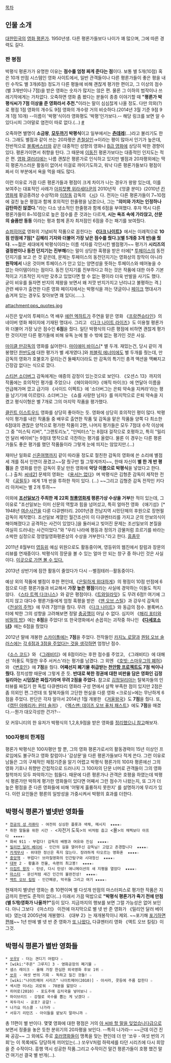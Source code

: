 [[목차]]


== 인물 소개 ==
[[대한민국]]의 [[영화 평론가]]. 1950년생. 다른 평론가들보다 나이가 꽤 많으며, 그에 따른 경력도 길다.

=== 짠 평점 ===
박평식 평론가가 유명한 이유는 '''점수를 엄청 짜게 준다는 점'''이다. 보통 별 5개(10점) 혹은 10개 만점 시스템인 영화 사이트에서, 일반 관객들이나 다른 평론가들이 좋은 평을 내린 수작도 별 3개(6점) 정도가 다른 평들에 비해 괜찮게 평가한 편이고, 그 이상의 점수(별 3개반이나 7점)을 받은 영화는 숫자가 많지는 않은 편. 물론 그 이하의 범작이나 쓰레기작에게는 가차없다. 오죽하면 영화 좀 봤다는 분들이 종종 이야기할 때  '''"평론가 박평식씨가 7점 이상을 준 영화라서 추천."'''이라는 말이 심심찮게 나올 정도. 다만 의외(?)로 평점 1점 영화의 개수도 9점 영화의 개수랑 거의 비슷하다.(2014년 3월 기준 9점 9개 1점 10개) --이름이 '박평'식이라 영화평도 '박평'인가보다.-- 해당 링크를 보면 알 수 있다시피 그야말로 염전이 따로 없다.(...) [http://www.cine21.com/review/review20/pre/E20041252/p/1 #]

오죽하면 별명이  '''소금왕''',  '''[[이순철|모두까기]] 박평식'''이고 일부에서는  '''[[츤데레]]'''(...)라고 불리기도 한다. 그래도 별점과 같이 쓰는 20자평은 [[촌철살인]]→이라는 평이 많아서 인기가 높은데, 전반적으로  [[블록버스터]]와 같은 대중적인 성향의 영화나 [[B급 영화]]에 상당히 박한 경향이 있다. 평론가이면서 취향을 탄다. 그 때문에 [[이동진]] 평론가보다는 대중적인 인지도는 적은 편. [[영화 갤러리]]에는 나름 괜찮은 평론가로 인식하고 있지만 별점과 20자평외에는 딱히 평론가스러운 활동이 없어서 이걸로 까이기도하고, 워낙 다른 평론가들보다 평점이 짜서 이 부분에서 욕을 먹을 때도 많다. 

이런 이유로 가끔 다른 평론가들과 평점이 크게 차이가 나는 경우가 왕왕 있는데, 이를 보여주는 대표적인 사례가 [[아피찻뽕 위라세타쿤]]의 2010년작 《엉클 분미》(2010년 [[칸 영화제]] 황금종려상 수상작)와 [[이창동]] 감독의 《[[시]]》다. 전자는 다른 평론가들이 7~10점에 걸친 높은 평점과 함께 호의적인 한줄평을 남겼으나, 그는 "'''의미와 가치는 인정하나 감탄하진 않겠다.'''"라는 다소 냉소적인 한줄평과 함께 6점을 부여했다. 후자 역시 다른 평론가들이 8~10점으로 높은 점수를 준 것과는 다르게, '''시는 욕조 속에 가라앉고, 산문의 슬픔만 동동''' 이라는 평과 함께 혼자 최저점인 6점을 주는 패기를 보여줬다.

[[슈퍼히어로]] 영화의 기념비적 작품으로 꼽힌다는 '''《[[다크 나이트(영화)|다크 나이트]]》'''에서는 이례적으로 '''10점 만점에 7점[* 김혜리 기자와 더불어 가장 낮은 점수를 줬다.](별 5개중 3개 반)을 줬다'''. ~~젊은 세대에게 박평식이라는 이름 석자를 각인시킨 별점평가~~ 평가가 '''시리즈의 결정판이나 동전 던지기는 진부해'''라는 말이 상당한 혹평을 받은 터에[* [[투페이스]]의 동전 던지기를 보고 쓴 것 같은데, 문제는 투페이스의 동전던지기는 영화상의 창작이 아니라 '''원작에서''' 나온 것이며 투페이스가 안고 있는 양면성을 뜻하는 투페이스와 떼어놓을 수 없는 아이템이라는 점이다. 동전 던지기를 진부하다고 하는 것은 작품에 대한 아주 기본적이고 기초적인 지식만 갖추고 있었다면 할 수 없는 평이라 더욱 반발을 사기도 했다. 굳이 비유를 들자면 반지의 제왕을 보면서 왜 저깟 반지가지고 난리냐고 불평하는 격.] 관련 배우가 출연한 다른 영화 페이지에서는 박평식을 까는 댓글이나 [[페이크]] 명대사가 숨겨져 있는 경우도 찾아보면 꽤 있다(……). 

attachment:pps_quotes.jpg

사진은 앞서의 투페이스 역 배우 [[에런 엑하트]]가 주연을 맡은 영화 《[[프랑켄슈타인]]》의 네이버 영화 페이지에 기재된 명대사. 그리고 《[[다크 나이트 라이즈]]》도 이용철 평론가와 더불어 가장 낮은 점수인 '''6점'''을 줬다. 일단 박평식의 다른 평점에 비하면 괜찮게 평가한 것이지만 다른 평가들에 비해 유독 눈에 띌 수 밖에 없는 평가인 것은 사실.

[[마이클 만]]감독의 영화를 싫어한다. [[마이애미 바이스]][* 별 두개. 재밌는건, 당시 같이 개봉했던 [[한반도]]에 대한 평가가 별 세개였다.]와 [[퍼블릭 에너미]]에도 별 두개를 줬는데, 만 감독의 영화가 호불호가 갈리는건 둘째치더라도 만 감독의 특기인 총격 액션을 맥빠지고 긴장감 없다는 식으로 깠다. 

[[스티븐 소더버그]] 감독에게는 애증의 감정이 있는것으로 보인다. 《오션스 13》까지의 작품에는 호의적인 평가를 주었으나 《헤이와이어》《매직 마이크》에 연달아 이름을 언급해가며 깠고 급기야 《사이드 이펙트》에 '소더버그는 은퇴 약속을 지켜라'라는 평을 남기기에 이르렀다. 소더버그는 《쇼를 사랑한 남자》를 마지막으로 은퇴 약속을 지켰고 평식이형은 별 7개로 그의 마지막 작품을 평가했다.

[[클린트 이스트우드]] 영화를 상당히 좋아하는 듯. 영화에 상당히 호의적인 평이 많다. 박평식이 평가를 내린 작품들 중 배우로 출연한 작품 및 감독을 맡은 작품들 양쪽 다 최소한 6점대의 괜찮은 양작으로 평가한 작품이 2편, 나머지 평가들은 모두 7점대 수작 이상에 그 중 "미스틱 리버", "그랜토리노", "인빅터스"는 8점대 걸작으로 호평하고, 특히 "밀리언 달러 베이비"는 9점대 명작으로 극찬하는 평가를 올렸다. 물론 이 경우는 다른 평론가들도 좋은 평가를 했던 작품들이라 그렇게 눈에 띄지는 않았지만.(...)

재미난 일화로 [[신혼여행]]까지 같이 따라올 정도로 절친한 감독의 영화에 쓴 소리에 별점 세 개를 줘서 인연이 끊겼고~~잘 줬구만 뭘 그렇게까지~~, 한때 자신이  '''별 한 개 반 평점'''을 준 영화를 만든 감독이  훗날 만든 영화에  '''악당 이름으로 박평식'''을 넣었다고 한다.(...) 출처: [[씨네21]] 문제의 영화는 《[[용서는 없다]]》며 박평식은 김형준 감독이 제작한 전작 《[[공필두]]》에게 1개 반을 투하한 적이 있다. (...) ~~그리고 김형준 감독 전작인 키다리 아저씨는 별 2개 투하~~

이외에  '''[[조선일보]]가 주최한 제 22회 [[청룡영화제]] 평론가상 수상을 거부'''한 적이 있는데, 그 이유로  "조선일보는 이미 신문의 역할과 힘을 넘어섰고, 특히 얼마전 영화 《애기섬》[* 1948년 [[여순사건]]을 다룬 다큐멘터리. 2001년경 전남지역 시민단체의 후원으로 장현필 감독이 제작했다. 조선일보 계열인 월간조선이 이 다큐멘터리를 가지고 군의 안보의식이 해이해졌다고 공격하는 사건이 있었다.]을 둘러싸고 빚어진 문제는 조선일보의 본질을 여실히 드러내는 사건이었다."와  "우리 나라에 평등과 정의가 강물처럼 흐르기를 바라는 소박한 심정으로 정영일영화평론상의 수상을 거부한다."라고 한다. [[흠좀무]]

2011년 8월부터 [[영등위]] 예심 위원으로도 활동중이며, 영등위의 웹진에서 칼럼과 장문의 리뷰를 연재중이다. 박평식의 장문을 볼 수 있는 얼마 안 되는 창구 중 하나인 것은 사실이다. [http://www.daliboni.or.kr/cinematalk/main.jsp?cate=1&sub_num=26&idx=&c_idx=68&pubDate=201403&magazine=201403 이곳으로 가면 볼 수 있다.] 

2013년 상반기에 잠깐 활동이 줄었다가 다시 --별점테러--활동중이다. 

예상 외의 작품에 별점이 후한 편인데,《[[은밀하게 위대하게]]》의 평점이 10점 만점에 6점으로 다른 평론가들과 비교해서 '''가장 높은 평점'''이라는 사실에 경악하는 이들도 적지 않다. 《[[스타 트렉 다크니스]]》와 같은 평점이다.《[[트와일라잇]]》도 무려 6점!! 여기에 그치지 않고 대다수 평론가들에게 엄청 혹평을 받은 《[[맨 오브 스틸]]》과 강우석 감독의 《[[전설의 주먹]]》에 무려 7점!!!을 줬다. 무려 《[[다크 나이트(영화)|다크 나이트]]》와 동급의 점수. 블록버스터에 박한 그의 성향을 고려해보면 정말 [[충공깽]]이 아닐 수 없다. 심지어 《[[해리 포터와 비밀의 방]]》에는 '''8점'''을 주었다! 또 한국영화에서 손꼽히는 괴작중 하나인 '''《[[다세포소녀]]》'''에는 6점을 줬었다 

2012년 말에 개봉한  [[스카이폴(영화)|스카이폴]]에는 '''7점'''을 주었다. 전작들인 [[카지노 로얄]]과 [[퀀텀 오브 솔러스]]에는 [[스카이폴(영화)#s-5.1|각 6점과 3점을 주었다는 것을 생각하면]] 엄청난 점수.

《[[소스 코드]]》와 《[[그래비티]]》에 8점이라는 후한 점수를 주었고, 《그래비티》에 대해선 '허풍도 적절한 우주 서커스'라는 평가를 남겼다. 그 외엔 《[[호빗: 스마우그의 폐허]]》와 《[[변호인]]》에 '''7점'''을 줬다. '''어째선지 폐기물 취급받는 [[천안함 프로젝트]]도 7점 씩이나 줬다.''' 정치성향 때문에 그렇게 준 듯. '''반대로 북한 정권에 대한 비판을 담은 영화인 김정일리아는 시덥잖은 짜집기라며 무려 2점을 주었다.''' 참고로 [[김정일리아]]는 탈북자들의 인터뷰를 짜집기 한 독립 다큐멘타리 영화라 구성 면에서 살짝 부족한 점이 있지만 2점은 좀 의외인 편.그런데 또 탈북자들의 고단한 현실을 다룬 영화 <크로싱>에는 무난하게 6점을 주었다. 판단은 각자 알아서
2014년 1월 개봉한 《[[겨울왕국]]》도 '''7점'''을 줬다. 또, 《[[캡틴 아메리카: 윈터 솔저]]》, 《[[엑스맨: 데이즈 오브 퓨처 패스트]]》에도 '''7점'''을 매겼다.--뭔가 대오각성한 건가?--

모 커뮤니티의 한 유저가 박평식의 1,2,8,9점을 받은 영화를 [http://mlbpark.donga.com/mbs/articleV.php?mbsC=bullpen&mbsIdx=3216349&cpage=&mbsW=search&select=stt&opt=1&keyword=%B9%DA%C6%F2%BD%C4 정리했으니 참고]해보자.

=== 100자평의 한계점 ===
평론가 박평식은 100자평만 할 뿐, 그의 영화 평론가로서의 활동경력이 15년 이상인 프로임에도 불구하고 영화 칼럼이나 '감상문'을 다른 평론가들보다 적게 쓴다. 그런 이유로 남들은 그의 구체적인 채점기준을 알기 어렵고 박평식 평론가의 100자 평론에선 그의 영화 기호나 취향만 간접적으로 드러나지 그 100자의 단문 너머로 관객들이 그의 영화철학까지 모두 파악하기는 힘들다. 때문에 다른 평론가나 관객은 호평을 하였는데 박평식 평론가만 박하게 평가한 영화들이 있다면 어째서 그런 점수가 나왔는지, 또 그가 더 높은 평점을 준 다른 영화들에 비해 '어떻게 훌륭하지 못한지' 를 설명하기에 무리가 있다. 이런 요인들은 평론의 일방성을 가중시켜서 박평의 효과를 더한다.  

== 박평식 평론가 별넷반 영화들 ==
 * [[천공의 성 라퓨타]] - 여전히 싱싱한 플롯과 색채, 메시지  ★★★★☆
 * 취한 말들을 위한 시간 - <자전거 도둑>의 비처럼 춥고 <욜>의 채찍보다 아프다  ★★★★☆
 * 화씨 911 - 부럽다! 감독의 배짱과 여유와 진심  ★★★★☆
 * [[밀리언 달러 베이비]] - 인간의 길을 열어주신 감독님! 고맙고 존경합니다  ★★★★☆
 * [[카게무샤]] - 위대한 정신은 죽지 않는다. 장려하게 타오르는 영화혼  ★★★★☆
 * [[중앙역]] - 부럽다! 브라질영화의 인간탐구와 시대정신  ★★★★☆
 * [[대부]] 2 - 황홀과 전율, 속편의 최고봉!  ★★★★☆
 * [[이집트 왕자]] - 탄성, 다시 탄성! 애니메이션의 새 지평을 열었다  ★★★★☆
 * [[마스터(영화)|마스터]] - 문신처럼 새긴 인간의 불완전성!  ★★★★☆
 * [[액트 오브 킬링]] - 인간폐광, 악귀들 그리고 여기 ★★★★☆

현재까지 별넷반 영화는 총 10편이며 별 다섯개 만점의 마스터피스로 평가한 작품은 지금까지 한번도 준적이 없다(…) 이래서 가끔 떡밥으로 '''"박평식 평론가가 죽기 전에 만점(별 5개)영화가 나올까?"'''등이 있다. 지금까지의 행보를 보면 그럴 가능성은 없어 보인다. 아니 그보다 《마스터》 이전에 마지막으로 별 넷 반 준 영화가 《밀리언 달러 베이비》였는데 2005년에 개봉했다. 《대부 2》는 재개봉작이니 제외. ~~포기해 [[포기하면 편해]]~~ 1년 만에 별 넷 반 준 영화가 [http://www.cine21.com/movie/info/movie_id/39709 또 나왔다.] 다큐멘터리 영화 《액트 오브 킬링》이 그것.

== 박평식 평론가 별반 영화들 ==
 * [[쏘우]]V - 더는 견디기 어렵다 ☆
 * [wiki:"주온" 그루지] 3 - 영화공장의 폐기물 ☆
 * 샘스 레이크 - 올해 가장 한심한 외국영화 후보 1위 ☆
 * [[쏘우]] - 여섯 번의 기회 - 독하고 질긴 것들! ☆
 * [wiki:"나이트메어 시리즈" 나이트메어(2010)] - 아서라, 콧등에 주름 잡힌다 ☆
 * 섹시한 미녀는 괴로워 - 70분을 앓았다 ☆
 * 히어로(2010) - 포도주에 김치국을 넣어보니 ☆
 * 하이브리드 - 강철로 국수를 뽑는 게 낫겠다 ☆
 * 꼭두각시 - 공포? 공갈! ☆
 * 나가요 미스콜 - 나가라 ☆
 * 서유기 리턴즈 - 아이들을 얕보지 말라니까 ☆

총 11편이 별 반이다. 몇몇 영화에 대한 평점은 거의 [[아 씨바 할 말을 잊었습니다]]급으로 보면서 정줄을 놓은 듯한 분위기의 20자평을 보인다. --특히 나가라-- ~~근데 이건 진짜 공감~~ 그 외에도 주로 [[호러영화]]들이 맹폭을 맞는 편인데 더 만 '쏘우 - 여섯 번의 기회'는 이 목록에도 당당하게 끼어있는(...) 쏘우V처럼 하락세를 타던 시리즈에 다시 희망을 준 수작이다. 흥행 역시 성공한 작품.그리고 수작이건 말건 평론가들이 호평 했건 말건 여기선 결국 별 반개(...).
